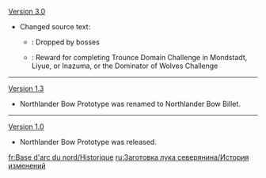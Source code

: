 {{Change History/Header}}
[[Version 3.0]]
* Changed source text:
** {{Color|Old}}: Dropped by bosses
** {{Color|New}}: Reward for completing Trounce Domain Challenge in Mondstadt, Liyue, or Inazuma, or the Dominator of Wolves Challenge
----
[[Version 1.3]]
* Northlander Bow Prototype was renamed to Northlander Bow Billet.
----
[[Version 1.0]]
* Northlander Bow Prototype was released.
<noinclude>


[[fr:Base d'arc du nord/Historique]]
[[ru:Заготовка лука северянина/История изменений]]
</noinclude>